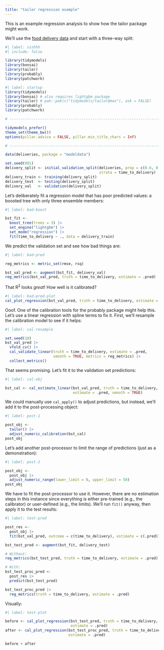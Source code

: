 ```yaml
---
title: "tailor regression example"
---
```


This is an example regression analysis to show how the tailor package might work. 

We'll use the [food delivery data](https://aml4td.org/chapters/whole-game.html) and start with a three-way split:

```r
#| label: ssshhh
#| include: false

library(tidymodels)
library(bonsai) 
library(tailor)
library(probably)
library(patchwork)
```
```r
#| label: startup
library(tidymodels)
library(bonsai) # also requires lightgbm package
library(tailor) # pak::pak(c("tidymodels/tailor@max"), ask = FALSE)
library(probably)
library(patchwork)

# ------------------------------------------------------------------------------

tidymodels_prefer()
theme_set(theme_bw())
options(pillar.advice = FALSE, pillar.min_title_chars = Inf)

# ------------------------------------------------------------------------------

data(deliveries, package = "modeldata")

set.seed(991)
delivery_split <- initial_validation_split(deliveries, prop = c(0.6, 0.2), 
                                           strata = time_to_delivery)
delivery_train <- training(delivery_split)
delivery_test  <- testing(delivery_split)
delivery_val   <- validation(delivery_split)
```

Let's deliberately fit a regression model that has poor predicted values: a boosted tree with only three ensemble members: 

```r
#| label: bad-boost

bst_fit <-
  boost_tree(trees = 3) |>
  set_engine("lightgbm") |>
  set_mode("regression") |>
  fit(time_to_delivery ~ ., data = delivery_train)
```

We predict the validation set and see how bad things are:

```r
#| label: bad-pred

reg_metrics <- metric_set(rmse, rsq)

bst_val_pred <- augment(bst_fit, delivery_val)
reg_metrics(bst_val_pred, truth = time_to_delivery, estimate = .pred)
```

That R<sup>2</sup> looks _great_! How well is it calibrated? 

```r
#| label: bad-pred-plot
cal_plot_regression(bst_val_pred, truth = time_to_delivery, estimate = .pred)
```


Ooof. One of the calibration tools for the probably package might help this. Let's use a linear regression with spline terms to fix it. First, we'll resample the calibration model to see if it helps:

```r
#| label: cal-resample

set.seed(10)
bst_val_pred |>
  vfold_cv() |>
  cal_validate_linear(truth = time_to_delivery, estimate = .pred, 
                      smooth = TRUE, metrics = reg_metrics) |>
  collect_metrics()
```

That seems promising. Let's fit it to the validation set predictions:

```r
#| label: cal-obj

bst_cal <- cal_estimate_linear(bst_val_pred, truth = time_to_delivery, 
                               estimate = .pred, smooth = TRUE)
```

We could manually use `cal_apply()` to adjust predictions, but instead, we'll add it to the post-processing object:

```r
#| label: post-1

post_obj <-
  tailor() |>
  adjust_numeric_calibration(bst_cal) 
post_obj
```

Let's add another post-processor to limit the range of predictions (just as a demonstration):

```r
#| label: post-2

post_obj <-
  post_obj |>
  adjust_numeric_range(lower_limit = 0, upper_limit = 50)
post_obj
```

We have to fit the post-processor to use it. However, there are no estimation steps in this instance since everything is either pre-trained (e.g., the calibrator) or user-defined (e.g., the limits). We'll run `fit()` anyway, then apply it to the test results:

```r
#| label: test-pred

post_res <- 
  post_obj |> 
  fit(bst_val_pred, outcome = c(time_to_delivery), estimate = c(.pred))

bst_test_pred <- augment(bst_fit, delivery_test)

# Without: 
reg_metrics(bst_test_pred, truth = time_to_delivery, estimate = .pred)

# With: 
bst_test_proc_pred <- 
  post_res |> 
  predict(bst_test_pred)

bst_test_proc_pred |> 
  reg_metrics(truth = time_to_delivery, estimate = .pred)
```

Visually:

```r
#| label: test-plot

before <- cal_plot_regression(bst_test_pred, truth = time_to_delivery, 
                              estimate = .pred)
after <- cal_plot_regression(bst_test_proc_pred, truth = time_to_delivery, 
                             estimate = .pred)

before + after
```
